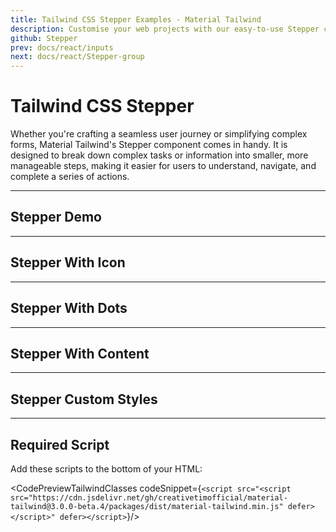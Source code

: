 ```yaml
---
title: Tailwind CSS Stepper Examples - Material Tailwind
description: Customise your web projects with our easy-to-use Stepper component for Tailwind CSS and React using Material Design guidelines.
github: Stepper
prev: docs/react/inputs
next: docs/react/Stepper-group
---
```


<InfoBadge />

# Tailwind CSS Stepper

Whether you're crafting a seamless user journey or simplifying complex forms, Material Tailwind's Stepper component comes in handy. It is designed to break down complex tasks or information into smaller, more manageable steps, making it easier for users to understand, navigate, and complete a series of actions.

---

## Stepper Demo

<PreviewWithCode relativePath="stepper/stepper-demo.tsx" language="html" />

---

## Stepper With Icon

<PreviewWithCode relativePath="stepper/stepper-with-icon.tsx" language="html" />

---

## Stepper With Dots

<PreviewWithCode relativePath="stepper/stepper-with-dots.tsx" language="html" />

---

## Stepper With Content

<PreviewWithCode relativePath="stepper/stepper-with-content.tsx" language="html" />

---

## Stepper Custom Styles

<PreviewWithCode relativePath="stepper/stepper-custom-styles.tsx" language="html" />

---

## Required Script
Add these scripts to the bottom of your HTML:

<CodePreviewTailwindClasses codeSnippet={`<script src="<script src="https://cdn.jsdelivr.net/gh/creativetimofficial/material-tailwind@3.0.0-beta.4/packages/dist/material-tailwind.min.js" defer></script>" defer></script>`}/>
